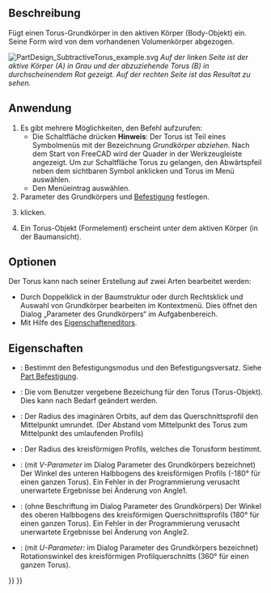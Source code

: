 <languages/>

{{Docnav/de
|[[PartDesign_SubtractiveEllipsoid/de|EllipsoidAbziehen]]
|‎[[PartDesign_SubtractivePrism/de|PrismaAbziehen]]
|[[PartDesign_Workbench/de|PartDesign]]
|IconL=PartDesign_SubtractiveEllipsoid.svg
|IconR=PartDesign_SubtractivePrism.svg
|IconC=Workbench_PartDesign.svg
}}

{{GuiCommand/de
|Name=PartDesign SubtractiveTorus
|Name/de=PartDesign TorusAbziehen
|MenuLocation=Part Design → Grundkörper abziehen → Torus
|Workbenches=[[PartDesign_Workbench/de|PartDesign]]
|Version=0.17
|SeeAlso=[[PartDesign_CompPrimitiveSubtractive/de|PartDesign AuswahlGrundkörperAbziehen]], [[PartDesign_AdditiveTorus/de|PartDesign TorusHinzufügen]]
}}

<span id="Description"></span>
==Beschreibung==

Fügt einen Torus-Grundkörper in den aktiven Körper (Body-Objekt) ein. Seine Form wird von dem vorhandenen Volumenkörper abgezogen.

[[File:PartDesign_SubtractiveTorus_example.svg|none]]
''Auf der linken Seite ist der aktive Körper (A) in Grau und der abzuziehende Torus (B) in durchscheinendem Rot gezeigt. Auf der rechten Seite ist das Resultat zu sehen.''

<span id="Usage"></span>
==Anwendung==

# Es gibt mehrere Möglichkeiten, den Befehl aufzurufen:
#* Die Schaltfläche {{Button|[[Image:PartDesign_SubtractiveTorus.svg|16px]] '''Torus'''}} drücken '''Hinweis''': Der Torus ist Teil eines Symbolmenüs mit der Bezeichnung ''Grundkörper abziehen''. Nach dem Start von FreeCAD wird der Quader in der Werkzeugleiste angezeigt. Um zur Schaltfläche Torus zu gelangen, den Abwärtspfeil neben dem sichtbaren Symbol anklicken und Torus im Menü auswählen.
#* Den Menüeintrag {{MenuCommand|Part Design → Grundkörper abziehen → [[Image:PartDesign_SubtractiveTorus.svg|16px]] Torus}} auswählen.
# Parameter des Grundkörpers und [[Part_EditAttachment/de|Befestigung]] festlegen.
# {{Button|OK}} klicken.
# Ein Torus-Objekt (Formelement) erscheint unter dem aktiven Körper (in der Baumansicht).

<span id="Options"></span>
==Optionen==

Der Torus kann nach seiner Erstellung auf zwei Arten bearbeitet werden:
* Durch Doppelklick in der Baumstruktur oder durch Rechtsklick und Auswahl von Grundkörper bearbeiten im Kontextmenü. Dies öffnet den Dialog „Parameter des Grundkörpers“ im Aufgabenbereich.
* Mit Hilfe des [[Property_editor/de|Eigenschafteneditors]].

<span id="Properties"></span>
==Eigenschaften==

* {{PropertyData/de|Attachment}}: Bestimmt den Befestigungsmodus und den Befestigungsversatz. Siehe [[Part_EditAttachment/de|Part Befestigung]].
* {{PropertyData/de|Label}}: Die vom Benutzer vergebene Bezeichung für den Torus (Torus-Objekt). Dies kann nach Bedarf geändert werden.
* {{PropertyData/de|Radius1}}: Der Radius des imaginären Orbits, auf dem das Querschnittsprofil den Mittelpunkt umrundet. (Der Abstand vom Mittelpunkt des Torus zum Mittelpunkt des umlaufenden Profils)
* {{PropertyData/de|Radius2}}: Der Radius des kreisförmigen Profils, welches die Torusform bestimmt.
* {{PropertyData/de|Angle1}}: (mit ''V-Parameter'' im Dialog Parameter des Grundkörpers bezeichnet) Der Winkel des unteren Halbbogens des kreisförmigen Profils (-180° für einen ganzen Torus). Ein Fehler in der Programmierung verusacht unerwartete Ergebnisse bei Änderung von Angle1.
* {{PropertyData/de|Angle2}}: (ohne Beschriftung im Dialog Parameter des Grundkörpers) Der Winkel des oberen Halbbogens des kreisförmigen Querschnittsprofils (180° für einen ganzen Torus). Ein Fehler in der Programmierung verusacht unerwartete Ergebnisse bei Änderung von Angle2.
* {{PropertyData/de|Angle3}}: (mit ''U-Parameter:'' im Dialog Parameter des Grundkörpers bezeichnet) Rotationswinkel des kreisförmigen Profilquerschnitts (360° für einen ganzen Torus).


{{Docnav/de
|[[PartDesign_SubtractiveEllipsoid/de|EllipsoidAbziehen]]
|‎[[PartDesign_SubtractivePrism/de|PrismaAbziehen]]
|[[PartDesign_Workbench/de|PartDesign]]
|IconL=PartDesign_SubtractiveEllipsoid.svg
|IconR=PartDesign_SubtractivePrism.svg
|IconC=Workbench_PartDesign.svg
}}

{{PartDesign_Tools_navi{{#translation:}}}}
{{Userdocnavi{{#translation:}}}}